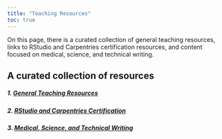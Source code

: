 ---
title: "Teaching Resources"
toc: true
---

On this page, there is a curated collection of general teaching resources, links to RStudio and Carpentries certification resources, and content focused on medical, science, and technical writing.

## A curated collection of resources

##### 1. [General Teaching Resources](gen_teach_resources.qmd)

##### 2. [RStudio and Carpentries Certification](rstudio_carpentries_cert.qmd)

##### 3. [Medical, Science, and Technical Writing](writing.qmd)
